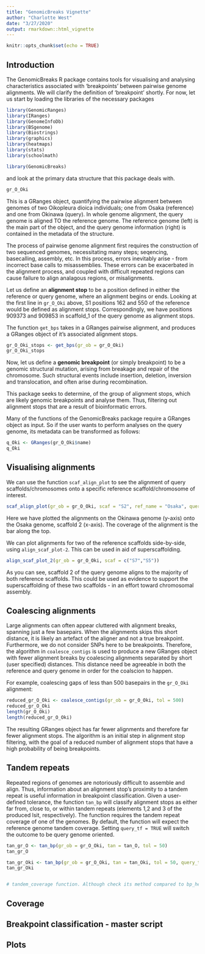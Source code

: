 ```yaml
---
title: "GenomicBreaks Vignette"
author: "Charlotte West"
date: "3/27/2020"
output: rmarkdown::html_vignette
---
```


```r
knitr::opts_chunk$set(echo = TRUE)
```

## Introduction

The GenomicBreaks R package contains tools for visualising and analysing characteristics associated with 'breakpoints' between pairwise genome alignments. We will clarify the definition of 'breakpoint' shortly. For now, let us start by loading the libraries of the necessary packages

```r

library(GenomicRanges)
library(IRanges)
library(GenomeInfoDb)
library(BSgenome)
library(Biostrings)
library(graphics)
library(heatmaps)
library(stats)
library(schoolmath)

library(GenomicBreaks)

```

and look at the primary data structure that this package deals with. 

```r

gr_O_Oki

```

This is a GRanges object, quantifying the pairwise alignment between genomes of two Oikopleura dioica individuals; one from Osaka (reference) and one from Okinawa (query).  In whole genome alignment, the query genome is aligned TO the reference genome. The reference genome (left) is the main part of the object, and the query genome information (right) is contained in the metadata of the structure.

The process of pairwise genome alignment first requires the construction of two sequenced genomes, necessitating many steps; seqencing, basecalling, assembly, etc. In this process, errors inevitably arise - from incorrect base calls to misassemblies. These errors can be exacerbated in the alignment process, and coupled with difficult repeated regions can cause failure to align analagous regions, or misalignments. 

Let us define an **alignment stop** to be a position defined in either the reference or query genome, where an alignment begins or ends. Looking at the first line in `gr_O_Oki` above, S1 positions 162 and 550 of the reference would be defined as alignment stops. Correspondingly, we have positions 909373 and 909853 in scaffold_1 of the query genome as alignment stops. 

The function `get_bps` takes in a GRanges pairwise alignment, and produces a GRanges object of it's associated alignment stops. 

```r

gr_O_Oki_stops <- get_bps(gr_ob = gr_O_Oki)
gr_O_Oki_stops

```

Now, let us define a **genomic breakpoint** (or simply breakpoint) to be a genomic structural mutation, arising from breakage and repair of the chromosome. Such structural events include insertion, deletion, inversion and translocation, and often arise during recombination. 

This package seeks to determine, of the group of alignment stops, which are likely genomic breakpoints and analyse them. Thus, filtering out alignment stops that are a result of bioinformatic errors. 

Many of the functions of the GenomicBreaks package require a GRanges object as input. So if the user wants to perform analyses on the query genome, its metadata can be transformed as follows:

```r

q_Oki <- GRanges(gr_O_Oki$name)
q_Oki

```

## Visualising alignments

We can use the function `scaf_align_plot` to see the alignment of query scaffolds/chromosomes onto a specific reference scaffold/chromosome of interest.

```r

scaf_align_plot(gr_ob = gr_O_Oki, scaf = "S2", ref_name = "Osaka", query_name = "Okinawa")

```

Here we have plotted the alignments on the Okinawa genome (y-axis) onto the Osaka genome, scaffold 2 (x-axis). The coverage of the alignment is the bar along the top. 

We can plot alignments for two of the reference scaffolds side-by-side, using `align_scaf_plot-2`. This can be used in aid of superscaffolding. 

```r

align_scaf_plot_2(gr_ob = gr_O_Oki, scaf = c("S7","S5"))

```

As you can see, scaffold 2 of the query genome aligns to the majority of both reference scaffolds. This could be used as evidence to support the superscaffolding of these two scaffolds - in an effort toward chromosomal assembly. 

## Coalescing alignments

Large alignments can often appear cluttered with alignment breaks, spanning just a few basepairs. When the alignments skips this short distance, it is likely an artefact of the aligner and not a true breakpoint. Furthermore, we do not consider SNPs here to be breakpoints. Therefore, the algorithm in `coalesce_contigs` is used to produce a new GRanges object with fewer alignment breaks by coalescing alignments separated by short (user specified) distances. This distance need be agreeable in both the reference and query genome in order for the coalscion to happen. 

For example, coalescing gaps of less than 500 basepairs in the `gr_O_Oki` alignment:

```r

reduced_gr_O_Oki <- coalesce_contigs(gr_ob = gr_O_Oki, tol = 500)
reduced_gr_O_Oki
length(gr_O_Oki)
length(reduced_gr_O_Oki)

```

The resulting GRanges object has far fewer alignments and therefore far fewer alignment stops. The algorithm is an initial step in alignment stop filtering, with the goal of a reduced number of alignment stops that have a high probability of being breakpoints.

## Tandem repeats

Repeated regions of genomes are notoriously difficult to assemble and align. Thus, information about an alignment stop's proximity to a tandem repeat is useful information in breakpoint classification. Given a user-defined tolerance, the function `tan_bp` will classify alignment stops as either far from, close to, or within tandem repeats (elements 1,2 and 3 of the produced lsit, respectively). The function requires the tandem repeat coverage of one of the genomes. By default, the function will expect the reference genome tandem coverage. Setting `query_tf = TRUE` will switch the outcome to be query genome oriented. 

```r

tan_gr_O <- tan_bp(gr_ob = gr_O_Oki, tan = tan_O, tol = 50)
tan_gr_O

tan_gr_Oki <- tan_bp(gr_ob = gr_O_Oki, tan = tan_Oki, tol = 50, query_tf = TRUE)
tan_gr_Oki


# tandem_coverage function. Although check its method compared to bp_heatmap, since it might plot shorter ones?? 
```

## Coverage


## Breakpoint classification - master script


## Plots





